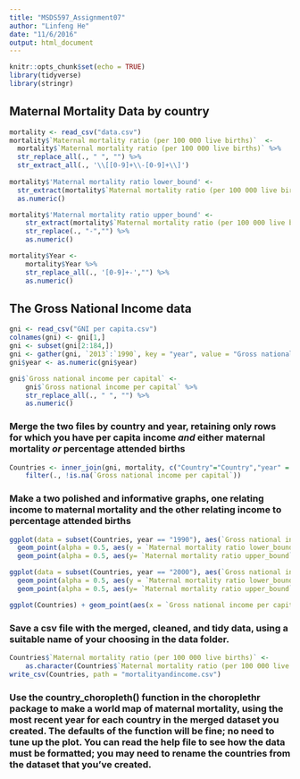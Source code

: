 ```yaml
---
title: "MSDS597_Assignment07"
author: "Linfeng He"
date: "11/6/2016"
output: html_document
---
```


```r
knitr::opts_chunk$set(echo = TRUE)
library(tidyverse)
library(stringr)
```

## Maternal Mortality Data by country 
```r
mortality <- read_csv("data.csv")
mortality$`Maternal mortality ratio (per 100 000 live births)`  <- 
  mortality$`Maternal mortality ratio (per 100 000 live births)` %>%
  str_replace_all(., " ", "") %>%
  str_extract_all(., '\\[[0-9]+\\-[0-9]+\\]')
  
mortality$'Maternal mortality ratio lower_bound' <- 
  str_extract(mortality$`Maternal mortality ratio (per 100 000 live births)`, '[0-9]+') %>%
  as.numeric()

mortality$'Maternal mortality ratio upper_bound' <- 
    str_extract(mortality$`Maternal mortality ratio (per 100 000 live births)`, '\\-[0-9]+') %>%
    str_replace(., "-","") %>%
    as.numeric()

mortality$Year <-
    mortality$Year %>%
    str_replace_all(., '[0-9]+-',"") %>%
    as.numeric()
```

## The Gross National Income data 
```r
gni <- read_csv("GNI per capita.csv")
colnames(gni) <- gni[1,]
gni <- subset(gni[2:184,])
gni <- gather(gni, `2013`:`1990`, key = "year", value = "Gross national income per capital") 
gni$year <- as.numeric(gni$year)

gni$`Gross national income per capital` <-
    gni$`Gross national income per capital` %>%
    str_replace_all(., " ", "") %>%
    as.numeric()
```

### Merge the two files by country and year, retaining only rows for which you have per capita income *and* either maternal mortality *or* percentage attended births
```r
Countries <- inner_join(gni, mortality, c("Country"="Country","year" = "Year")) %>%
    filter(., !is.na(`Gross national income per capital`))
```

### Make a two polished  and informative graphs, one relating income to maternal mortality and the other relating income to percentage attended births
```r
ggplot(data = subset(Countries, year == "1990"), aes(`Gross national income per capital`)) +
  geom_point(alpha = 0.5, aes(y = `Maternal mortality ratio lower_bound`), colour = "blue") + 
  geom_point(alpha = 0.5, aes(y= `Maternal mortality ratio upper_bound` ), colour = "red")

ggplot(data = subset(Countries, year == "2000"), aes(`Gross national income per capital`)) +
  geom_point(alpha = 0.5, aes(y = `Maternal mortality ratio lower_bound`), colour = "blue") +
  geom_point(alpha = 0.5, aes(y= `Maternal mortality ratio upper_bound` ), colour = "green")

ggplot(Countries) + geom_point(aes(x = `Gross national income per capital`, y = `Births attended by skilled health personnel (%)`)) + facet_wrap(~year)
```

### Save a csv file with the merged, cleaned, and tidy data, using a suitable name of your choosing in the data folder.
```r
Countries$`Maternal mortality ratio (per 100 000 live births)` <-
    as.character(Countries$`Maternal mortality ratio (per 100 000 live births)`)
write_csv(Countries, path = "mortalityandincome.csv")
```
### Use the country_choropleth() function in the choroplethr package to make a world map of maternal mortality, using the most recent year for each country in the merged dataset you created. The defaults of the function will be fine; no need to tune up the plot. You can read the help file to see how the data must be formatted; you may need to rename the countries from the dataset that you've created.
```r

```
